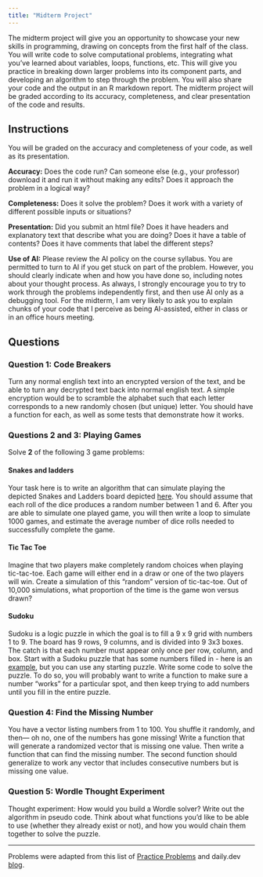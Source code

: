 ```yaml
---
title: "Midterm Project"
---
```


The midterm project will give you an opportunity to showcase your new skills in programming, drawing on concepts from the first half of the class. You will write code to solve computational problems, integrating what you've learned about variables, loops, functions, etc. This will give you practice in breaking down larger problems into its component parts, and developing an algorithm to step through the problem. You will also share your code and the output in an R markdown report. The midterm project will be graded according to its accuracy, completeness, and clear presentation of the code and results.

## Instructions

You will be graded on the accuracy and completeness of your code, as well as its presentation.

**Accuracy:** Does the code run? Can someone else (e.g., your professor) download it and run it without making any edits? Does it approach the problem in a logical way?

**Completeness:** Does it solve the problem? Does it work with a variety of different possible inputs or situations?

**Presentation:** Did you submit an html file? Does it have headers and explanatory text that describe what you are doing? Does it have a table of contents? Does it have comments that label the different steps?

**Use of AI:** Please review the AI policy on the course syllabus. You are permitted to turn to AI if you get stuck on part of the problem. However, you should clearly indicate when and how you have done so, including notes about your thought process. As always, I strongly encourage you to try to work through the problems independently first, and then use AI only as a debugging tool. For the midterm, I am very likely to ask you to explain chunks of your code that I perceive as being AI-assisted, either in class or in an office hours meeting.

## Questions

### Question 1: Code Breakers

Turn any normal english text into an encrypted version of the text, and be able to turn any decrypted text back into normal english text. A simple encryption would be to scramble the alphabet such that each letter corresponds to a new randomly chosen (but unique) letter. You should have a function for each, as well as some tests that demonstrate how it works.

### Questions 2 and 3: Playing Games

Solve **2** of the following 3 game problems:

#### Snakes and ladders

Your task here is to write an algorithm that can simulate playing the depicted Snakes and Ladders board depicted [here](https://www.crumplab.com/rstatsforpsych/imgs/SnakesLadders.png). You should assume that each roll of the dice produces a random number between 1 and 6. After you are able to simulate one played game, you will then write a loop to simulate 1000 games, and estimate the average number of dice rolls needed to successfully complete the game.

#### Tic Tac Toe

Imagine that two players make completely random choices when playing tic-tac-toe. Each game will either end in a draw or one of the two players will win. Create a simulation of this “random” version of tic-tac-toe. Out of 10,000 simulations, what proportion of the time is the game won versus drawn?

#### Sudoku

Sudoku is a logic puzzle in which the goal is to fill a 9 x 9 grid with numbers 1 to 9. The board has 9 rows, 9 columns, and is divided into 9 3x3 boxes. The catch is that each number must appear only once per row, column, and box. Start with a Sudoku puzzle that has some numbers filled in - here is an [example](https://pi.math.cornell.edu/~mec/Summer2009/Mahmood/Pictures/ExSudokuV.JPG), but you can use any starting puzzle. Write some code to solve the puzzle. To do so, you will probably want to write a function to make sure a number "works” for a particular spot, and then keep trying to add numbers until you fill in the entire puzzle.

### Question 4: Find the Missing Number

You have a vector listing numbers from 1 to 100. You shuffle it randomly, and then— oh no, one of the numbers has gone missing! Write a function that will generate a randomized vector that is missing one value. Then write a function that can find the missing number. The second function should generalize to work any vector that includes consecutive numbers but is missing one value.

### Question 5: Wordle Thought Experiment

Thought experiment: How would you build a Wordle solver? Write out the algorithm in pseudo code. Think about what functions you’d like to be able to use (whether they already exist or not), and how you would chain them together to solve the puzzle.

------------------------------------------------------------------------

Problems were adapted from this list of [Practice Problems](https://www.crumplab.com/rstatsforpsych/practice-problems.html) and daily.dev [blog](https://daily.dev/blog).
